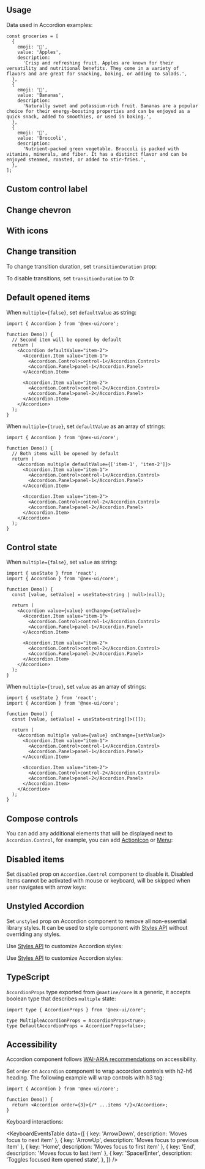 

## Usage

Data used in Accordion examples:

```tsx
const groceries = [
  {
    emoji: '🍎',
    value: 'Apples',
    description:
      'Crisp and refreshing fruit. Apples are known for their versatility and nutritional benefits. They come in a variety of flavors and are great for snacking, baking, or adding to salads.',
  },
  {
    emoji: '🍌',
    value: 'Bananas',
    description:
      'Naturally sweet and potassium-rich fruit. Bananas are a popular choice for their energy-boosting properties and can be enjoyed as a quick snack, added to smoothies, or used in baking.',
  },
  {
    emoji: '🥦',
    value: 'Broccoli',
    description:
      'Nutrient-packed green vegetable. Broccoli is packed with vitamins, minerals, and fiber. It has a distinct flavor and can be enjoyed steamed, roasted, or added to stir-fries.',
  },
];
```

<Demo data={AccordionDemos.configurator} />

## Custom control label

<Demo data={AccordionDemos.label} />

## Change chevron

<Demo data={AccordionDemos.chevron} />

## With icons

<Demo data={AccordionDemos.icons} />

## Change transition

To change transition duration, set `transitionDuration` prop:

<Demo data={AccordionDemos.customTransitions} />

To disable transitions, set `transitionDuration` to 0:

<Demo data={AccordionDemos.disableTransitions} />

## Default opened items

When `multiple={false}`, set `defaultValue` as string:

```tsx
import { Accordion } from '@nex-ui/core';

function Demo() {
  // Second item will be opened by default
  return (
    <Accordion defaultValue="item-2">
      <Accordion.Item value="item-1">
        <Accordion.Control>control-1</Accordion.Control>
        <Accordion.Panel>panel-1</Accordion.Panel>
      </Accordion.Item>

      <Accordion.Item value="item-2">
        <Accordion.Control>control-2</Accordion.Control>
        <Accordion.Panel>panel-2</Accordion.Panel>
      </Accordion.Item>
    </Accordion>
  );
}
```

When `multiple={true}`, set `defaultValue` as an array of strings:

```tsx
import { Accordion } from '@nex-ui/core';

function Demo() {
  // Both items will be opened by default
  return (
    <Accordion multiple defaultValue={['item-1', 'item-2']}>
      <Accordion.Item value="item-1">
        <Accordion.Control>control-1</Accordion.Control>
        <Accordion.Panel>panel-1</Accordion.Panel>
      </Accordion.Item>

      <Accordion.Item value="item-2">
        <Accordion.Control>control-2</Accordion.Control>
        <Accordion.Panel>panel-2</Accordion.Panel>
      </Accordion.Item>
    </Accordion>
  );
}
```

## Control state

When `multiple={false}`, set `value` as string:

```tsx
import { useState } from 'react';
import { Accordion } from '@nex-ui/core';

function Demo() {
  const [value, setValue] = useState<string | null>(null);

  return (
    <Accordion value={value} onChange={setValue}>
      <Accordion.Item value="item-1">
        <Accordion.Control>control-1</Accordion.Control>
        <Accordion.Panel>panel-1</Accordion.Panel>
      </Accordion.Item>

      <Accordion.Item value="item-2">
        <Accordion.Control>control-2</Accordion.Control>
        <Accordion.Panel>panel-2</Accordion.Panel>
      </Accordion.Item>
    </Accordion>
  );
}
```

When `multiple={true}`, set `value` as an array of strings:

```tsx
import { useState } from 'react';
import { Accordion } from '@nex-ui/core';

function Demo() {
  const [value, setValue] = useState<string[]>([]);

  return (
    <Accordion multiple value={value} onChange={setValue}>
      <Accordion.Item value="item-1">
        <Accordion.Control>control-1</Accordion.Control>
        <Accordion.Panel>panel-1</Accordion.Panel>
      </Accordion.Item>

      <Accordion.Item value="item-2">
        <Accordion.Control>control-2</Accordion.Control>
        <Accordion.Panel>panel-2</Accordion.Panel>
      </Accordion.Item>
    </Accordion>
  );
}
```

## Compose controls

You can add any additional elements that will be displayed next to `Accordion.Control`,
for example, you can add [ActionIcon](/core/action-icon/) or [Menu](/core/menu/):

<Demo data={AccordionDemos.sideControls} />

## Disabled items

Set `disabled` prop on `Accordion.Control` component to disable it.
Disabled items cannot be activated with mouse or keyboard, will be skipped when user navigates with arrow keys:

<Demo data={AccordionDemos.disabled} />

## Unstyled Accordion

Set `unstyled` prop on Accordion component to remove all non-essential library styles.
It can be used to style component with [Styles API](/styles/styles-api/) without overriding any styles.

<Demo data={AccordionDemos.unstyled} />

<StylesApiSelectors component="Accordion" />

Use [Styles API](/styles/styles-api/) to customize Accordion styles:

<Demo data={AccordionDemos.stylesApi} />

Use [Styles API](/styles/styles-api/) to customize Accordion styles:

<Demo data={AccordionDemos.customize} />

## TypeScript

`AccordionProps` type exported from `@mantine/core` is a generic, it accepts boolean type that
describes `multiple` state:

```tsx
import type { AccordionProps } from '@nex-ui/core';

type MultipleAccordionProps = AccordionProps<true>;
type DefaultAccordionProps = AccordionProps<false>;
```

## Accessibility

Accordion component follows [WAI-ARIA recommendations](https://www.w3.org/TR/wai-aria-practices-1.1/examples/accordion/accordion.html) on accessibility.

Set `order` on `Accordion` component to wrap accordion controls with h2-h6 heading.
The following example will wrap controls with h3 tag:

```tsx
import { Accordion } from '@nex-ui/core';

function Demo() {
  return <Accordion order={3}>{/* ...items */}</Accordion>;
}
```

Keyboard interactions:

<KeyboardEventsTable
  data={[
    { key: 'ArrowDown', description: 'Moves focus to next item' },
    { key: 'ArrowUp', description: 'Moves focus to previous item' },
    { key: 'Home', description: 'Moves focus to first item' },
    { key: 'End', description: 'Moves focus to last item' },
    {
      key: 'Space/Enter',
      description: 'Toggles focused item opened state',
    },
  ]}
/>
